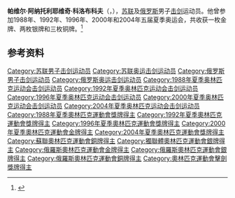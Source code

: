 {{NoteTA|G1=Sports}}
'''帕维尔·阿纳托利耶维奇·科洛布科夫'''（{{lang-ru|Павел Анатольевич Колобков|Pavel Anatolyevich Kolobkov}}，{{bd|1969年|9月22日|}}），[[苏联|苏联]]及[[俄罗斯|俄罗斯]]男子[[击剑|击剑]]运动员。他曾参加1988年、1992年、1996年、2000年和2004年五届夏季奥运会，共收获一枚金牌、两枚银牌和三枚铜牌。<ref>{{Cite web|title=Pavel KOLOBKOV|url=https://www.olympic.org/pavel-kolobkov|accessdate=2021-03-13|date=2021-03-13|work=International Olympic Committee|language=en|archive-date=2017-03-26|archive-url=https://web.archive.org/web/20170326111110/https://www.olympic.org/pavel-kolobkov|dead-url=no}}</ref>

== 参考资料 ==
{{reflist}}

{{奥林匹克运动会击剑比赛男子重剑个人冠军}}
{{世界击剑锦标赛男子重剑个人冠军}}

{{Authority control}}
{{DEFAULTSORT:Kolobkov}}
[[Category:苏联男子击剑运动员|Category:苏联男子击剑运动员]]
[[Category:苏联奥运击剑运动员|Category:苏联奥运击剑运动员]]
[[Category:俄罗斯男子击剑运动员|Category:俄罗斯男子击剑运动员]]
[[Category:俄罗斯奥运击剑运动员|Category:俄罗斯奥运击剑运动员]]
[[Category:1988年夏季奥林匹克运动会击剑运动员|Category:1988年夏季奥林匹克运动会击剑运动员]]
[[Category:1992年夏季奥林匹克运动会击剑运动员|Category:1992年夏季奥林匹克运动会击剑运动员]]
[[Category:1996年夏季奥林匹克运动会击剑运动员|Category:1996年夏季奥林匹克运动会击剑运动员]]
[[Category:2000年夏季奥林匹克运动会击剑运动员|Category:2000年夏季奥林匹克运动会击剑运动员]]
[[Category:2004年夏季奥林匹克运动会击剑运动员|Category:2004年夏季奥林匹克运动会击剑运动员]]
[[Category:1988年夏季奧林匹克運動會獎牌得主|Category:1988年夏季奧林匹克運動會獎牌得主]]
[[Category:1992年夏季奧林匹克運動會獎牌得主|Category:1992年夏季奧林匹克運動會獎牌得主]]
[[Category:1996年夏季奧林匹克運動會獎牌得主|Category:1996年夏季奧林匹克運動會獎牌得主]]
[[Category:2000年夏季奧林匹克運動會金牌得主|Category:2000年夏季奧林匹克運動會金牌得主]]
[[Category:2004年夏季奧林匹克運動會獎牌得主|Category:2004年夏季奧林匹克運動會獎牌得主]]
[[Category:蘇聯奧林匹克運動會銅牌得主|Category:蘇聯奧林匹克運動會銅牌得主]]
[[Category:獨聯體奧林匹克運動會銀牌得主|Category:獨聯體奧林匹克運動會銀牌得主]]
[[Category:俄羅斯奧林匹克運動會金牌得主|Category:俄羅斯奧林匹克運動會金牌得主]]
[[Category:俄羅斯奧林匹克運動會銀牌得主|Category:俄羅斯奧林匹克運動會銀牌得主]]
[[Category:俄羅斯奧林匹克運動會銅牌得主|Category:俄羅斯奧林匹克運動會銅牌得主]]
[[Category:奧林匹克運動會擊劍獎牌得主|Category:奧林匹克運動會擊劍獎牌得主]]